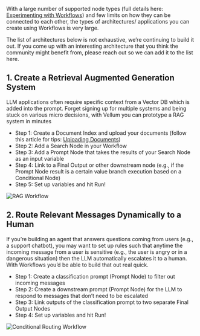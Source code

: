 With a large number of supported node types (full details here: [Experimenting with Workflows](/help-center/workflows/experimentation)) and few limits on how they can be connected to each other, the types of architectures/ applications you can create using Workflows is very large.

The list of architectures below is not exhaustive, we’re continuing to build it out. If you come up with an interesting architecture that you think the community might benefit from, please reach out so we can add it to the list here.

## 1. Create a Retrieval Augmented Generation System

LLM applications often require specific context from a Vector DB which is added into the prompt. Forget signing up for multiple systems and being stuck on various micro decisions, with Vellum you can prototype a RAG system in minutes

- Step 1: Create a Document Index and upload your documents (follow this article for tips: [Uploading Documents](/help-center/documents/uploading-documents))
- Step 2: Add a Search Node in your Workflow
- Step 3: Add a Prompt Node that takes the results of your Search Node as an input variable
- Step 4: Link to a Final Output or other downstream node (e.g., if the Prompt Node result is a certain value branch execution based on a Conditional Node)
- Step 5: Set up variables and hit Run!

![RAG Workflow](https://vellum-ai.notion.site/image/https%3A%2F%2Fs3-us-west-2.amazonaws.com%2Fsecure.notion-static.com%2F3323ed44-7c9e-4109-b9a0-daafccf82823%2FScreenshot_2023-08-14_at_7.43.01_PM.png?table=block&id=8e245ea6-14c4-489b-8004-346652a3deea&spaceId=71c05e3e-272b-4acf-9889-90a304d95d06&width=1770&userId=&cache=v2)

## 2. Route Relevant Messages Dynamically to a Human

If you’re building an agent that answers questions coming from users (e.g., a support chatbot), you may want to set up rules such that anytime the incoming message from a user is sensitive (e.g., the user is angry or in a dangerous situation) then the LLM automatically escalates it to a human. With Workflows you’d be able to build that out real quick.

- Step 1: Create a classification prompt (Prompt Node) to filter out incoming messages
- Step 2: Create a downstream prompt (Prompt Node) for the LLM to respond to messages that don’t need to be escalated
- Step 3: Link outputs of the classification prompt to two separate Final Output Nodes
- Step 4: Set up variables and hit Run!

![Conditional Routing Workflow](https://vellum-ai.notion.site/image/https%3A%2F%2Fs3-us-west-2.amazonaws.com%2Fsecure.notion-static.com%2F255a3f4d-93e2-444e-88ba-63e47880ab7c%2FScreenshot_2023-08-14_at_8.07.36_PM.png?table=block&id=548664e5-3342-43e5-9f26-5b4e12dd2479&spaceId=71c05e3e-272b-4acf-9889-90a304d95d06&width=1770&userId=&cache=v2)